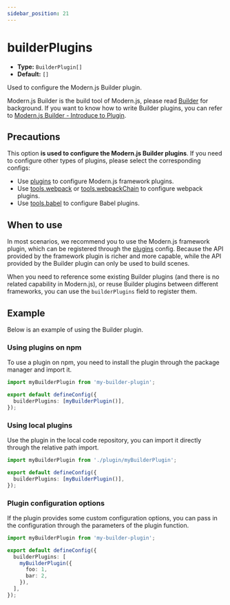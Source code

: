 ```yaml
---
sidebar_position: 21
---
```


# builderPlugins

- **Type:** `BuilderPlugin[]`
- **Default:** `[]`

Used to configure the Modern.js Builder plugin.

Modern.js Builder is the build tool of Modern.js, please read [Builder](/guides/concept/builder) for background. If you want to know how to write Builder plugins, you can refer to [Modern.js Builder - Introduce to Plugin](https://modernjs.dev/builder/en/plugins/introduction.html).

## Precautions

This option **is used to configure the Modern.js Builder plugins**. If you need to configure other types of plugins, please select the corresponding configs:

- Use [plugins](/configure/app/builder-plugins) to configure Modern.js framework plugins.
- Use [tools.webpack](/configure/app/tools/webpack) or [tools.webpackChain](/configure/app/tools/webpack-chain) to configure webpack plugins.
- Use [tools.babel](/configure/app/tools/babel) to configure Babel plugins.

## When to use

In most scenarios, we recommend you to use the Modern.js framework plugin, which can be registered through the [plugins](/configure/app/plugins) config. Because the API provided by the framework plugin is richer and more capable, while the API provided by the Builder plugin can only be used to build scenes.

When you need to reference some existing Builder plugins (and there is no related capability in Modern.js), or reuse Builder plugins between different frameworks, you can use the `builderPlugins` field to register them.

## Example

Below is an example of using the Builder plugin.

### Using plugins on npm

To use a plugin on npm, you need to install the plugin through the package manager and import it.

```ts title="modern.config.ts"
import myBuilderPlugin from 'my-builder-plugin';

export default defineConfig({
  builderPlugins: [myBuilderPlugin()],
});
```

### Using local plugins

Use the plugin in the local code repository, you can import it directly through the relative path import.

```ts title="modern.config.ts"
import myBuilderPlugin from './plugin/myBuilderPlugin';

export default defineConfig({
  builderPlugins: [myBuilderPlugin()],
});
```

### Plugin configuration options

If the plugin provides some custom configuration options, you can pass in the configuration through the parameters of the plugin function.

```ts title="modern.config.ts"
import myBuilderPlugin from 'my-builder-plugin';

export default defineConfig({
  builderPlugins: [
    myBuilderPlugin({
      foo: 1,
      bar: 2,
    }),
  ],
});
```
